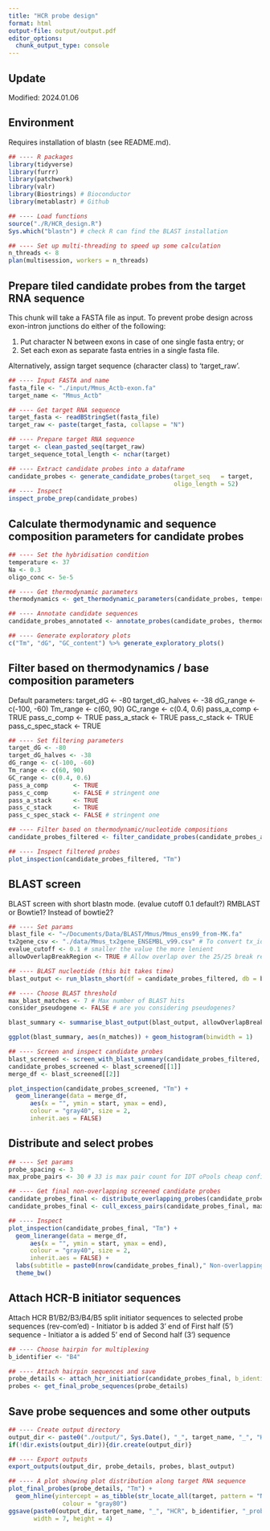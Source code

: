 ```yaml
---
title: "HCR probe design"
format: html
output-file: output/output.pdf
editor_options: 
  chunk_output_type: console
---
```


## Update

Modified: 2024.01.06

## Environment

Requires installation of blastn (see README.md).

```r
## ---- R packages 
library(tidyverse) 
library(furrr) 
library(patchwork) 
library(valr) 
library(Biostrings) # Bioconductor
library(metablastr) # Github

## ---- Load functions
source("./R/HCR_design.R")
Sys.which("blastn") # check R can find the BLAST installation

## ---- Set up multi-threading to speed up some calculation
n_threads <- 8
plan(multisession, workers = n_threads) 

```


## Prepare tiled candidate probes from the target RNA sequence 

This chunk will take a FASTA file as input. To prevent probe design across exon-intron junctions do either of the following:

  (1) Put character N between exons in case of one single fasta entry; or
  (2) Set each exon as separate fasta entries in a single fasta file. 
  
Alternatively, assign target sequence (character class) to 'target_raw'. 

```r
## ---- Input FASTA and name
fasta_file <- "./input/Mmus_Actb-exon.fa" 
target_name <- "Mmus_Actb"

## ---- Get target RNA sequence
target_fasta <- readBStringSet(fasta_file)
target_raw <- paste(target_fasta, collapse = "N")

## ---- Prepare target RNA sequence
target <- clean_pasted_seq(target_raw)
target_sequence_total_length <- nchar(target)

## ---- Extract candidate probes into a dataframe
candidate_probes <- generate_candidate_probes(target_seq   = target,
                                              oligo_length = 52)
## ---- Inspect
inspect_probe_prep(candidate_probes)

```


## Calculate thermodynamic and sequence composition parameters for candidate probes 

```r
## ---- Set the hybridisation condition
temperature <- 37
Na <- 0.3
oligo_conc <- 5e-5

## ---- Get thermodynamic parameters
thermodynamics <- get_thermodynamic_parameters(candidate_probes, temperature, Na, oligo_conc)

## ---- Annotate candidate sequences 
candidate_probes_annotated <- annotate_probes(candidate_probes, thermodynamics)

## ---- Generate exploratory plots
c("Tm", "dG", "GC_content") %>% generate_exploratory_plots()

```

## Filter based on thermodynamics / base composition parameters 

Default parameters: 
target_dG <- -80
target_dG_halves <- -38
dG_range <- c(-100, -60)
Tm_range <- c(60, 90)
GC_range <- c(0.4, 0.6)
pass_a_comp       <- TRUE
pass_c_comp       <- TRUE
pass_a_stack      <- TRUE
pass_c_stack      <- TRUE
pass_c_spec_stack <- TRUE

```r
## ---- Set filtering parameters
target_dG <- -80
target_dG_halves <- -38
dG_range <- c(-100, -60)
Tm_range <- c(60, 90)
GC_range <- c(0.4, 0.6)
pass_a_comp       <- TRUE
pass_c_comp       <- FALSE # stringent one
pass_a_stack      <- TRUE
pass_c_stack      <- TRUE
pass_c_spec_stack <- FALSE # stringent one

## ---- Filter based on thermodynamic/nucleotide compositions
candidate_probes_filtered <- filter_candidate_probes(candidate_probes_annotated)

## ---- Inspect filtered probes
plot_inspection(candidate_probes_filtered, "Tm")

```


## BLAST screen

BLAST screen with short blastn mode. (evalue cutoff 0.1 default?)
RMBLAST or Bowtie1? Instead of bowtie2?

```r
## ---- Set params
blast_file <- "~/Documents/Data/BLAST/Mmus/Mmus_ens99_from-MK.fa"
tx2gene_csv <- "./data/Mmus_tx2gene_ENSEMBL_v99.csv" # To convert tx_id to gene_id
evalue_cutoff <- 0.1 # smaller the value the more lenient
allowOverlapBreakRegion <- TRUE # Allow overlap over the 25/25 break region?

## ---- BLAST nucleotide (this bit takes time)
blast_output <- run_blastn_short(df = candidate_probes_filtered, db = blast_file, tx2gene = tx2gene_csv)

## ---- Choose BLAST threshold
max_blast_matches <- 7 # Max number of BLAST hits
consider_pseudogene <- FALSE # are you considering pseudogenes?

blast_summary <- summarise_blast_output(blast_output, allowOverlapBreakRegion, evalue_cutoff = evalue_cutoff, consider_pseudogene)

ggplot(blast_summary, aes(n_matches)) + geom_histogram(binwidth = 1)

## ---- Screen and inspect candidate probes
blast_screened <- screen_with_blast_summary(candidate_probes_filtered, max_blast_matches, blast_summary)
candidate_probes_screened <- blast_screened[[1]]
merge_df <- blast_screened[[2]]

plot_inspection(candidate_probes_screened, "Tm") +
  geom_linerange(data = merge_df, 
      aes(x = "", ymin = start, ymax = end),
      colour = "gray40", size = 2,
      inherit.aes = FALSE)

```

## Distribute and select probes

```r
## ---- Set params
probe_spacing <- 3
max_probe_pairs <- 30 # 33 is max pair count for IDT oPools cheap configuration

## ---- Get final non-overlapping screened candidate probes 
candidate_probes_final <- distribute_overlapping_probes(candidate_probes_screened, merge_df, probe_spacing)
candidate_probes_final <- cull_excess_pairs(candidate_probes_final, max_probe_pairs)

## ---- Inspect
plot_inspection(candidate_probes_final, "Tm") +
  geom_linerange(data = merge_df, 
      aes(x = "", ymin = start, ymax = end),
      colour = "gray40", size = 2,
      inherit.aes = FALSE) + 
  labs(subtitle = paste0(nrow(candidate_probes_final)," Non-overlapping probes")) + 
  theme_bw()

```

## Attach HCR-B initiator sequences 

Attach HCR B1/B2/B3/B4/B5 split initiator sequences to selected probe sequences (rev-com'ed)
 - Initiator b is added 3' end of First half (5') sequence
 - Initiator a is added 5' end of Second half (3') sequence

```r
## ---- Choose hairpin for multiplexing
b_identifier <- "B4"

## ---- Attach hairpin sequences and save 
probe_details <- attach_hcr_initiatior(candidate_probes_final, b_identifier = b_identifier)
probes <- get_final_probe_sequences(probe_details)

```

## Save probe sequences and some other outputs

```r
## ---- Create output directory
output_dir <- paste0("./output/", Sys.Date(), "_", target_name, "_", "HCR", b_identifier, "/")
if(!dir.exists(output_dir)){dir.create(output_dir)}

## ---- Export outputs 
export_outputs(output_dir, probe_details, probes, blast_output)

## ---- A plot showing plot distribution along target RNA sequence
plot_final_probes(probe_details, "Tm") +
  geom_hline(yintercept = as_tibble(str_locate_all(target, pattern = "N")[[1]]) %>% pull(start),
               colour = "gray80")
ggsave(paste0(output_dir, target_name, "_", "HCR", b_identifier, "_probes.pdf"), 
       width = 7, height = 4)
  
```














































































